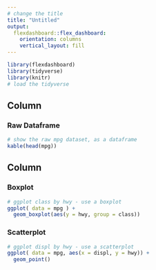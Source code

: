 ```yaml
---
# change the title
title: "Untitled"
output: 
  flexdashboard::flex_dashboard:
    orientation: columns
    vertical_layout: fill
---
```


```r
library(flexdashboard)
library(tidyverse)
library(knitr)
# load the tidyverse
```

Column {data-width=650}
-----------------------------------------------------------------------

### Raw Dataframe

```r
# show the raw mpg dataset, as a dataframe
kable(head(mpg)) 
```

Column {data-width=350}
-----------------------------------------------------------------------

### Boxplot

```r
# ggplot class by hwy - use a boxplot
ggplot( data = mpg ) +
  geom_boxplot(aes(y = hwy, group = class))
```

### Scatterplot

```r
# ggplot displ by hwy - use a scatterplot
ggplot( data = mpg, aes(x = displ, y = hwy)) +
  geom_point()

```

